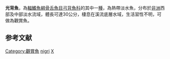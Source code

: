 {{Speciesbox
| taxon = Xenomystus nigri
| binomial_authority = [[Günther|Günther]], 1868
| status = LC
| status_system = IUCN3.1
| synonyms = *''Notopterus nigri'', [[Günther|Günther]], 1868
}}

'''光背魚'''，為[[輻鰭魚綱|輻鰭魚綱]][[骨舌魚目|骨舌魚目]][[弓背魚科|弓背魚科]]的其中一[[種|種]]，為熱帶淡水魚，分布於[[非洲|非洲]]西部及中部淡水流域，體長可達30公分，棲息在溪流底層水域，生活習性不明，可做為觀賞魚。

==参考文献==
{{reflist}}
{{FishBase_species|genus=Xenomystus|species=nigri|year=2015|month=11}}
{{骨舌總目}}
{{Taxonbar}}
{{鱼类小作品}}

[[Category:觀賞魚|Category:觀賞魚]]
[[Category:駝背魚屬|nigri]]
[[Category:1868年描述的魚類|X]]